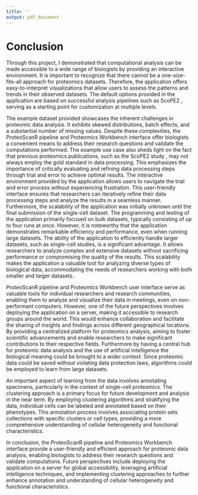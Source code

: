 ```yaml
---
title: ''
output: pdf_document
---
```


# Conclusion

Through this project, I demonstrated that computational analysis can be made accessible to a wide range of biologists by providing an interactive environment. It is important to recognize that there cannot be a one-size-fits-all approach for proteomics datasets. Therefore, the application offers easy-to-interpret visualizations that allow users to assess the patterns and trends in their observed datasets. The default options provided in the application are based on successful analysis pipelines such as ScoPE2 \citep{Specht2021}, serving as a starting point for customization at multiple levels. 

The example dataset provided showcases the inherent challenges in proteomic data analysis. It exhibits skewed distributions, batch effects, and a substantial number of missing values. Despite these complexities, the ProteoScanR pipeline and Proteomics Workbench interface offer biologists a convenient means to address their research questions and validate the computations performed. The example use case also sheds light on the fact that previous proteomics publications, such as the ScoPE2 study \citep{Specht2021}, may not always employ the gold standard in data processing. This emphasizes the importance of critically evaluating and refining data processing steps through trial and error to achieve optimal results. The interactive environment provided by the application allows users to navigate the trial and error process without experiencing frustration. This user-friendly interface ensures that researchers can iteratively refine their data processing steps and analyze the results in a seamless manner. Furthermore, the scalability of the application was initially unknown until the final submission of the single-cell dataset. The programming and testing of the application primarily focused on bulk datasets, typically consisting of up to four runs at once. However, it is noteworthy that the application demonstrates remarkable efficiency and performance, even when running large datasets. The ability of the application to efficiently handle larger datasets, such as single-cell studies, is a significant advantage. It allows researchers to analyze complex and extensive datasets without sacrificing performance or compromising the quality of the results. This scalability makes the application a valuable tool for analyzing diverse types of biological data, accommodating the needs of researchers working with both smaller and larger datasets.

ProteoScanR pipeline and Proteomics Workbench user interface serve as valuable tools for individual researchers and research communities, enabling them to analyze and visualize their data in meetings, even on non-performant computers. However, one of the future perspectives involves deploying the application on a server, making it accessible to research groups around the world. This would enhance collaboration and facilitate the sharing of insights and findings across different geographical locations. By providing a centralized platform for proteomics analysis, aiming to foster scientific advancements and enable researchers to make significant contributions to their respective fields. Furthermore by having a central hub for proteomic data analysis and the use of artificial intelligence the biological meaning could be brought to a wider context. Since proteomic data could be saved without violating data protection laws, algorithms could be employed to learn from large datasets. 

An important aspect of learning from the data involves annotating specimens, particularly in the context of single-cell proteomics. The clustering approach is a primary focus for future development and analysis in the near term. By employing clustering algorithms and stratifying the data, individual cells can be labeled and annotated based on their phenotypes. This annotation process involves associating protein sets collections with specific clusters or cell types, providing a more comprehensive understanding of cellular heterogeneity and functional characteristics.

In conclusion, the ProteoScanR pipeline and Proteomics Workbench interface provide a user-friendly and efficient approach for proteomic data analysis, enabling biologists to address their research questions and validate computations. Future perspectives include deploying the application on a server for global accessibility, leveraging artificial intelligence techniques, and implementing clustering approaches to further enhance annotation and understanding of cellular heterogeneity and functional characteristics.
